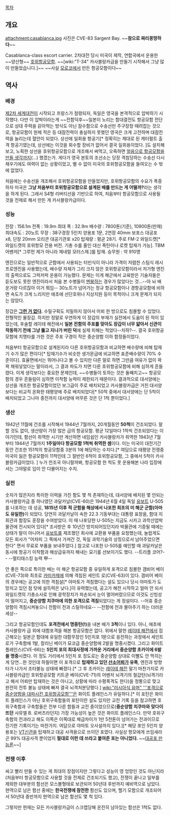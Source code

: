 [[목차]]

== 개요 ==
attachment:casablanca.jpg
사진은 CVE-83 Sargent Bay.
~~'''참으로 짜리몽땅하다'''~~

Casablanca-class escort carrier.
2차대전 당시 미국이 제작, 연합국에서 운용한 ~~양산형~~ [[호위항공모함]]. 
~~[wiki:"T-34" 카사블랑카급을 만들기 시작해서 그냥 많이 만들었습니다.]~~
~~사실 [[모로코]]에서 만든 항공모함이다~~

== 역사 ==
=== 배경 ===
[[제2차 세계대전]]이 시작되고 프랑스가 점령되자, 독일은 영국을 본격적으로 압박하기 시작했다. 다만 이 압박이라는게 ~~전함덕후~~일본이 노리는 함대결전도 항공모함 전단으로 상대 주력을 갉아먹는 방식도 아닌 잠수함으로 수송선만 주구장창 때려잡는 것으로, 항공모함이 원체 적은 등 대잠전력이 충실하지 못했던 영국은 크게 고전하며 대잠전력을 늘리는데 혈안이 되었다. 상선에 일회용 항공기[* 정확히는 제대로 된 캐터펄트 출격 항공기였는데, 상선에는 이것을 회수할 장비가 없어서 결국 일회용이었다. ]도 설치해보고, 노획한 상선을 호위항공모함으로 개조해서 써먹고, 오죽하면 [[하박국|얼음으로 항공모함을 만들 생각]]까지(…) 했겠는가. 게다가 영국 본토의 조선소는 당장 격침당하는 수송선 다시 채우기에도 여력이 없는 상황이었고, 별 수 없이 미국의 호위항공모함을 들여오는 수 밖에 없었다.

처음에는 수송선을 개조해서 호위항공모함을 만들었지만, 호위항공모함의 수요가 폭증하자 미국은 '''그냥 처음부터 호위항공모함으로 설계된 배를 만드는 게 어떨까?'''라는 생각을 하게 된다. 그래서 S4형 리버티선을 기반으로 하여, 처음부터 항공모함으로 사용될 것을 전제로 해서 만든 게 카사블랑카급이다. 

=== 성능 ===
전장 : 156.1m
전폭 : 19.9m
최대 폭 : 32.9m
배수량 : 7800톤(기준), 10900톤(만재)
최대속도 : 20노트
무장 : 38구경장 5인치 양용포 1문, 2연장 40mm 보포스 대공포 x8, 단장 20mm 오리콘 대공기관포 x20
탑재량 : 평균 28기. 주로 FM-2 와일드캣[* 와일드캣의 호위항모 전용 버전. 기총 수를 줄인 대신 폭탄이나 로켓 탑재가 가능]. TBM 어벤저[* 그루먼 제가 아니라 제네럴 모터스제.]를 탑재.
승무원 : 약 910명

엔진으로는 일반적으로 군함에서 사용되는 터빈식이 아니라 가격이 저렴한 스팀식 레시프로엔진을 사용했는데, 배수량 자체가 그리 크지 않은 호위항공모함이라서 저가형 엔진의 출력으로도 그럭저럭 운용이 가능했다. 문제는 이게 해군에서 교육받은 기술자들은 듣도보도 못한 엔진이라서 처음 본 수병들이 [[멘붕]]하는 경우가 많았다는 것…--아 놔 배운거랑 다르잖아 이거 뭐임-- 30노트가 넘어가는 정규 항공모함이나 경항공모함에 비하면 속도가 크게 느리지만 애초에 선단호위나 지상지원 등이 목적이니 크게 문제가 되지는 않았다.

장갑은 '''[[그런 거 없다]].''' 수밀구획도 치밀하지 않아서 어뢰 한 방으로도 침몰할 수 있었다. 전형적인 물장갑. 하지만 정말로 우연하게 이 장갑의 부재가 실전에서 도움이 된 적이 있었는데, 후술할 레이테 해전에서 '''일본 전함의 주포를 맞아도 장갑이 너무 얇아서 신관이 작동하기 전에 그냥 뚫고 지나가 버린 덕'''에 실제 피해는 적었다--치하?--. 결국 호위항공모함에 치명타를 가한 것은 주포 구경이 작은 중순양함 이하 함정들이었다.

처음부터 항공모함으로 설계된지라 다른 호위항공모함과 비교하면 배수량에 비해 탑재기 수가 많은 편이다[* 탑재기수가 비슷한 생가몬급에 비교하면 표준배수량이 70% 수준이다]. 효율면에서는 뛰어나다고 볼 수 있지만 다른 말로 하면 그만큼 여유가 없이 꽉꽉 채워넣었다는 말이라서, 그 결과 파도가 치면 다른 호위항공모함에 비해 심하게 흔들렸다. 이게 생각보다는 중요한 문제인데, ~~수병들이 토하는 것은 둘째치고~~ 항공모함의 경우 흔들림이 심하면 이착함 능력이 제한되기 때문이다. 결과적으로 대서양에는 상선을 개조한 항공모함이었던 보그급이 주로 배치되었고 카사블랑카급은 거친 대서양보다는 비교적 온화한 태평양에 주로 배치되었다[* 50척 중에서 대서양에는 단 5척이 배치되었고 그나마 종전까지 대서양에 머무른 것은 단 1척 뿐이었다.]
=== 생산 ===
1942년 11월에 건조를 시작해서 1944년 7월까지, 20개월동안 '''50척'''이 건조되었다. 말할 것도 없이, 생산량이 가장 많은 급의 항공모함. 평균 12일마다 1척씩 건조되었다는 이야기인데, 함선이 취역한 시기만 계산하면 네임쉽인 카사블랑카가 취역한 1943년 7월부터 1944년 7월까지 '''1주일마다 항공모함 1척씩 취역한 셈'''이다. 이는 미국이 대전기간동안 건조한 151척의 항공모함중 3분의 1에 해당하는 수치다.[* 여담으로 태평양 전쟁중 미국이 잃은 항공모함이 11척인데 그 절반인 6척이 호위항공모함, 그 중에서 5척이 카사블랑카급이었다. ] 누가 천조국 아니랄까봐, 항공모함 한 척도 못 운용해본 나라 입장에서는 그야말로 입이 안 다물어지는 수치. 

=== 실전 ===
숫자가 많은지라 특이한 이력을 가진 함도 몇 척 존재하는데, 대서양에 배치된 몇 안되는 카사블랑카급 중 하나였던 과달카날(CVE-60)은 1944년 6월 4일 독일 [[유보트]] U-505를 나포하는 데 성공, '''1815년 이후 적 군함을 해상에서 나포한 최초의 미 해군 군함(아마도 유일한)'''이 되었다. 당연히 과달카날이 속한 22.3 기동부대는 대통령 표창을, 함대 지휘관과 함장도 훈장을 수여받았다. 이 때 나포당한 U-505는 지금도 시카고 과학산업박물관에 전시되어 있다[* 조사받은 후 10년간 방치되어있던지라 박물관에 기증될 때에는 상태가 말이 아니어서 [[유보트]]를 제조했던 회사에 교환용 부품을 요청했는데, 놀랍게도 모든 회사가 "어차피 그 쪽에서 가져간 것, 독일 과학기술의 상징으로서 남아주었으면 한다" 면서 무료로 부품을 보내주었다.] 참고로 나포한 U-505를 예인할 때 과달카날은 동시에 항공기 이착함과 해상급유까지 해내는 묘기를 선보이기도 했다. --트리플 코어?-- --멀티태스킹 능력 甲--

안 좋은 쪽으로 특이한 배는 미 해군 항공모함 중 유일하게 포격으로 침몰한 갬비어 베이(CVE-73)와 최초로 [[카미카제]]에 의해 격침된 세인트 로(CVE-63)이 있다. 갬비어 베이의 경우에는 공고에 의한 격침설[* 야마토가 격침했다는 설도 있으나 당시 야마토가 도망치고 있던 점 탓에 설득력은 낮다.]이 유력했는데, 공고가 해전 시작하고 얼마 안 되서 와일드캣의 기총소사로 인해 광학장치가 파손되서 눈이 멀어버렸으므로 이것도 신빙성이 떨어지고, '''중순양함 치쿠마에 의한 포격으로 격침'''되었다는 게 정설이다. --어휴 중순양함이 격침시켜놓으니 전함이 전과 스틸하네요-- --전함에 전과 몰아주기 하는 더러운 세상--

그리고 항공모함인데도 '''포격전에서 명중탄(!)'''을 내본 배가 '''3척'''이나 있다. 아니, 애초에 카사블랑카 급 외에 대함포격을 해본 항공모함은 없다. 위에서 말한 [[레이테 해전]]에서 접근해오는 일본군 함대에 유일한 대함무장인 5인치포 1문으로 응전하는 과정에서 세인트 로가 구축함에 1발, 칼리닌 베이가 묘코급 중순양함에 2발을 명중시켰다. 
그리고 화이트 플레인스(CVE-66)는 '''5인치 포의 최대사정에 가까운 거리에서 중순양함 초카이에 6발을 명중'''시켰다. 이 정도 거리에서 5인치 포 정도로는 중순양함 상대로 이빨도 안 먹히는 게 당연…한 것인데 하필이면 이 포격으로 '''탑재하고 있던 [[산소어뢰]]가 유폭''', 엔진과 방향타가 나가서 조타불능 상태에 빠졌다.[* 그 후 초카이는 [[레이테 해전]] 말기 마찬가지로 카사블랑카급인 호위항공모함 키트쿤 베이(CVE-71)의 어벤저 뇌격기의 철갑탄(뇌격기라고 해서 어뢰만 탑재하는 것은 아니고, 상황에 따라 수평폭격도 한다)을 정통으로 맞고 완전히 전투 불능 상태에 빠져 결국 뇌격처분당했다.] [[wiki:"러시아식 유머" '''포격으로 중순양함을 대파시킨 호위항공모함''']]은 화이트 플레인스가 유일하다.[* 이 포탄은 화이트 플레인스가 아닌 호위구축함들의 포탄이란 설도 있지만 교전 기록 등을 참고하면 호위구축함과 구축함들은 전부 다른 함들과 교전 중이었으므로('''중순양함 치쿠마와 맞다이 뜨던''' 사뮤엘 B. 로버츠라던지) 가장 가능성이 높은 것은 화이트 플레인스다. 만약 호위구축함의 전과라고 해도 이쪽은 이쪽대로 체급차이가 1만 5천톤이 넘어가는 전과이므로 진기한 기록이기는 마찬가지. 여담으로 야마토 오사설까지 있다.][* 해당 포인 5인치 양용포는 [[VT신관]]을 탑재하고 대공 사격용으로 쓰이던 포였다. 사실상 항모에게 쓰임새라곤 99% 대공사격 뿐이었지 '''절대로 이런 데 쓰라고 붙여준 포는 아니었다.''' ~~[[88mm 대공포|대공포 만능론]]~~]

=== 전쟁 이후 ===
싸고 빨리 만들 수 있는 게 최대의 장점이지만 그렇다고 성능이 영 엉망인 것도 아닌지라(처음부터 항공모함으로 사용할 것을 전제로 건조되기도 했고), 전쟁이 끝나고 일부를 제외한 대부분의 함선은 모스볼형태로 보관되어 50년대 후반까지 예비역으로 남았다. 현역으로 남은 함선 중에는 '''한국전쟁에 참전한''' 함선도 있으며, 헬기 모함으로 개조되어서 50년대 중반까지 현역으로 남은 함선도 몇 척 있다.

그렇지만 현재는 모든 카사블랑카급이 스크랩당해 온전히 남아있는 함선은 1척도 없다.
